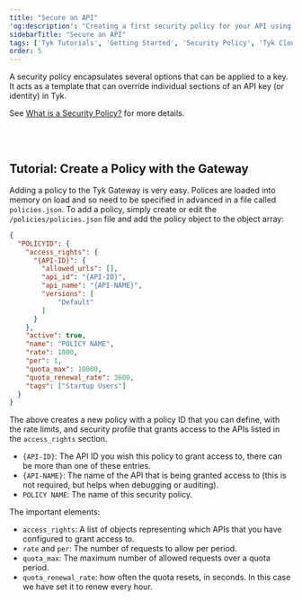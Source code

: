 ```yaml
---
title: "Secure an API"
'og:description': "Creating a first security policy for your API using Tyk"
sidebarTitle: "Secure an API"
tags: ['Tyk Tutorials', 'Getting Started', 'Security Policy', 'Tyk Cloud', 'Tyk Self-Managed', 'Tyk Open Source']
order: 5
---
```



A security policy encapsulates several options that can be applied to a key. It acts as a template that can override individual sections of an API key (or identity) in Tyk.

See [What is a Security Policy?](/5.5/getting-started/key-concepts/what-is-a-security-policy) for more details.

<Tabs>
<Tab title="Cloud">
<br />

<CreateSecurityPolicyInclude/>

</Tab>
<Tab title="Self-Managed">
<br />

<CreateSecurityPolicyInclude/>
</Tab>
<Tab title="Open Source">

## Tutorial: Create a Policy with the Gateway

Adding a policy to the Tyk Gateway is very easy. Polices are loaded into memory on load and so need to be specified in advanced in a file called `policies.json`. To add a policy, simply create or edit the `/policies/policies.json` file and add the policy object to the object array:

```json
{
  "POLICYID": {
    "access_rights": {
      "{API-ID}": {
        "allowed_urls": [],
        "api_id": "{API-ID}",
        "api_name": "{API-NAME}",
        "versions": [
            "Default"
        ]
      }
    },
    "active": true,
    "name": "POLICY NAME",
    "rate": 1000,
    "per": 1,
    "quota_max": 10000,
    "quota_renewal_rate": 3600,
    "tags": ["Startup Users"]
  }
}
```

The above creates a new policy with a policy ID that you can define, with the rate limits, and security profile that grants access to the APIs listed in the `access_rights` section.

- `{API-ID}`: The API ID you wish this policy to grant access to, there can be more than one of these entries.
- `{API-NAME}`: The name of the API that is being granted access to (this is not required, but helps when debugging or auditing).
- `POLICY NAME`: The name of this security policy.

The important elements:

- `access_rights`: A list of objects representing which APIs that you have configured to grant access to.
- `rate` and `per`: The number of requests to allow per period.
- `quota_max`: The maximum number of allowed requests over a quota period.
- `quota_renewal_rate`: how often the quota resets, in seconds. In this case we have set it to renew every hour.

</Tab>
</Tabs>
